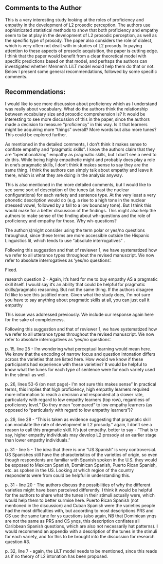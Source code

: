 ## Comments to the Author

\RC This is a very interesting study looking at the roles of proficiency and empathy in the development of L2 prosodic perception. The authors use sophisticated statistical methods to show that both proficiency and empathy seem to be at play in the development of L2 prosodic perception, as well as the specific type of prosody. The paper also considers the role of dialect, which is very often not dealt with in studies of L2 prosody. In paying attention to these aspects of prosodic acquisition, the paper is cutting edge. I think that the paper would benefit from a clear theoretical model with specific predictions based on that model, and perhaps the authors can investigated whether Mennen's LiLT model would help them do that or not. Below I present some general recommendations, followed by some specific comments. 

\WorkInProgress
\Easy

## Recommendations: 

\RC I would like to see more discussion about proficiency which as I understand was really about vocabulary. What do the authors think the relationship between vocabulary size and prosodic comprehension is? It would be interesting to see more discussion of this in the paper, since the authors made a decision to measure “proficiency” in this way. Is it that learners might be acquiring more “things” overall? More words but also more tunes? This could be explored further.

\WorkInProgress
\Easy

\RC As mentioned in the detailed comments, I don’t think it makes sense to conflate empathy and “pragmatic skills”. I know the authors claim that they are “operationalizing” empathy as pragmatic skills, but I don’t see a need to do this. While being highly empathetic might and probably does play a role in one’s pragmatic skills, I don’t think it makes sense to say they are the same thing. I think the authors can simply talk about empathy and leave it there, which is what they are doing in the analysis anyway. 

\WorkInProgress
\Easy

\RC This is also mentioned in the more detailed comments, but I would like to see some sort of description of the tunes (at least the nuclear configurations) for each variety and sentence type. At the very least a very phonetic description would do (e.g. a rise to a high tone in the nuclear stressed vowel, followed by a fall to a low boundary tone). But I think this would make for a better discussion of the findings. This might also help the authors to make sense of the finding about wh-questions and the role of proficiency and empathy for those. Why wh-questions? 

\WorkInProgress
\Easy

\RC{While the paper points out the need for L2 models to account for levels further than the segment, the paper doesn’t make any suggestions about how to do so and does not mention the most recent proposal of a model for L2 intonation. Please check the following for the model more generally: 

Mennen, I. (2015). Beyond segments: Towards a L2 intonation learning theory. In E. Delais-Roussaire, M. Avanzi, \& S. Herment (Eds.), Prosody and language in contact (pp. 171–188). Heidelberg, Germany: Springer

And specifically for the case of Spanish:

Sánchez Alvarado, Covadonga. 2020. The production and perception of subject focus prosody in L2 Spanish. University of Massachusetts Amherst dissertation. 

Alvarado, Covadonga Sánchez and Armstrong, Meghan. "Prosodic Marking of Object Focus in L2 Spanish" Studies in Hispanic and Lusophone Linguistics, vol. 15, no. 1, 2022, pp. 211-250. <https://www.degruyter.com/document/doi/10.1515/shll-2022-2060/html>
}


\WorkInProgress
\Easy



\RC{p. 3, line 23-29 - Please also include literature on information structure (focus, givenness, etc.) as well as speaker belief states
}

\WorkInProgress
\Easy

\RC{p. 4, 47-50 - I think it could be useful to include some concrete examples of the various meanings here, to demonstrate the plethora of meanings that can arise
}

\WorkInProgress
\Easy

\RC{p. 5, 23-29 - Also reference the discussion regarding the instruction of prosody in Durwing \& Monroe 2015
}

\WorkInProgress
\Easy

\RC{p. 6,paragraph beginning on line 47 - there should be some mention of Mennen’s LiLT (L2 intonational learning theory) model of L2 intonation and the recent work using this model
}

\WorkInProgress
\Easy

\RC{p. 6 line 39 - both Caribbean Spanish and Argentine (porteño?) Spanish use final f0 falls for yes-no questions (absolute interrogatives), I’m not sure this description actually captures the differences. Also, there are differences in the actual falls in different Caribbean Spanishes. Varieties of DR Spanish use what is best described as H+L* L% while Puerto Rican Spanish uses ¡H* L%. I think Hualde & Prieto also shows that question falls are actually rather common in Spanish, even if their pragmatic meanings are more restricted. 
}

\WorkInProgress
\Easy

\RC The author(s)might consider using the term polar or yes/no questions throughout, since these terms are more accessible outside the Hispanic Linguistics lit, which tends to use “absolute interrogatives” . 

Following this suggestion and that of reviewer 1, we have systematized how we refer to all utterance types throughout the revised manuscript. 
We now refer to absolute interrogatives as 'yes/no questions'. 

\Done
\Easy

\RC{p. 9 line 4 - has empathy been “operationalized as pragmatic skill” in the past? Is it really possible to say that they are the same thing, vs. one leading to the other? 
}

\WorkInProgress
\Easy


\RC{p. 10 - line 45 - perceptional—> perceptual??}

Fixed. 

\Done
\Easy

\RC research question 2 - Again, it’s hard for me to buy empathy AS a pragmatic skill itself. I would say it’s an ability that could be helpful for pragmatic skills/pragmatic reasoning. But not the same thing. If the authors disagree I’d like to see this justified more. Given what the study does, I’m not sure you have to say anything about pragmatic skills at all, you can just call it empathy

\WorkInProgress
\Easy

\RC{p. 11, line 8, again, why not just call them yes-no questions?}

This issue was addressed previously. 
We include our response again here for the sake of completeness. 

Following this suggestion and that of reviewer 1, we have systematized how we refer to all utterance types throughout the revised manuscript. 
We now refer to absolute interrogatives as 'yes/no questions'. 

\Done
\Easy

\RC p. 15, line 25 - I’m wondering what perceptual learning would mean here. We know that the encoding of narrow focus and question intonation differs across the varieties that are listed here. How would we know if these participants had experience with these varieties? It would be helpful to know what the tunes for each type of sentence were for each variety used in the stimuli as well. 

\WorkInProgress
\Easy

\RC p. 26, lines 53-6 (on next page)- I’m not sure this makes sense” In practical terms, this implies that high proficiency, high empathy learners required more information to reach a decision and responded at a slower rate, particularly with regard to low empathy learners (top row), regardless of proficiency level.”
Do they mean “compared” to low empathy learners (as opposed to “particularly with regard to low empathy learners”)?

\WorkInProgress
\Easy

\RC p. 29, line 28 - "This is taken as evidence suggesting that pragmatic skill can modulate the rate of development in L2 prosody.” again, I don’t see a reason to call this pragmatic skill. It’s just empathy. better to say - "That is to say, higher empathy individuals may develop L2 prosody at an earlier stage than lower empathy individuals.”

\WorkInProgress
\Easy

\RC p. 31 - line 5 - The idea that there is one “US Spanish” is very controversial. US Spanishes still have the characteristics of the varieties of origin, so even though respondents are familiar with Spanish spoken in the U.S. they would be exposed to Mexican Spanish, Dominican Spanish, Puerto Rican Spanish, etc. as spoken in the US. Looking at which region of the country respondents were from could be helpful in understanding this. 

\WorkInProgress
\Easy

\RC p. 31 - line 20 - The authors discuss the possibilities of why the different varieties might have been perceived differently. I think it would be helpful for the authors to share what the tunes in their stimuli actually were, which would help them to better surmise here.  Puerto Rican Spanish (not mentioned in the discussion) and Cuban Spanish were the varieties people had the most difficulties with, but according to most descriptions PRS and CS use the same tune for ys questions (also again, NB that Dominican ynqs are not the same as PRS and CS ynqs, this description conflates all Caribbean Spanish questions, which are also not necessarily hat patterns). I would recommend an appendix with a description of the tunes in the stimuli for each variety, and for this to be brought into the discussion for research question #3.

\WorkInProgress
\Easy

\RC p. 32, line 7 - again, the LiLT model needs to be mentioned, since this reads as if no theory of L2 intonation has been proposed. 

\WorkInProgress
\Easy

